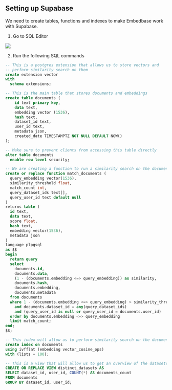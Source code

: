 ## Setting up Supabase

We need to create tables, functions and indexes to make Embedbase work with Supabase.

1. Go to SQL Editor 

<Image src="/supabase-click-on-sqleditor.png" width={500} height={300} />

2. Run the following SQL commands

```sql
-- This is a postgres extension that allows us to store vectors and
-- perform similarity search on them
create extension vector
with
  schema extensions;

-- This is the main table that stores documents and embeddings
create table documents (
    id text primary key,
    data text,
    embedding vector (1536),
    hash text,
    dataset_id text,
    user_id text,
    metadata json,
    created_date TIMESTAMPTZ NOT NULL DEFAULT NOW()
);

-- Make sure to prevent clients from accessing this table directly
alter table documents
  enable row level security;

-- We are creating a function to run a similarity search on the documents table
create or replace function match_documents (
  query_embedding vector(1536),
  similarity_threshold float,
  match_count int,
  query_dataset_ids text[],
  query_user_id text default null
)
returns table (
  id text,
  data text,
  score float,
  hash text,
  embedding vector(1536),
  metadata json
)
language plpgsql
as $$
begin
  return query
  select
    documents.id,
    documents.data,
    (1 - (documents.embedding <=> query_embedding)) as similarity,
    documents.hash,
    documents.embedding,
    documents.metadata
  from documents
  where 1 - (documents.embedding <=> query_embedding) > similarity_threshold
    and documents.dataset_id = any(query_dataset_ids)
    and (query_user_id is null or query_user_id = documents.user_id)
  order by documents.embedding <=> query_embedding
  limit match_count;
end;
$$;

-- This index will allow us to perform similarity search on the documents table
create index on documents
using ivfflat (embedding vector_cosine_ops)
with (lists = 100);

-- This is a view that will allow us to get an overview of the datasets
CREATE OR REPLACE VIEW distinct_datasets AS
SELECT dataset_id, user_id, COUNT(*) AS documents_count
FROM documents
GROUP BY dataset_id, user_id;
```
